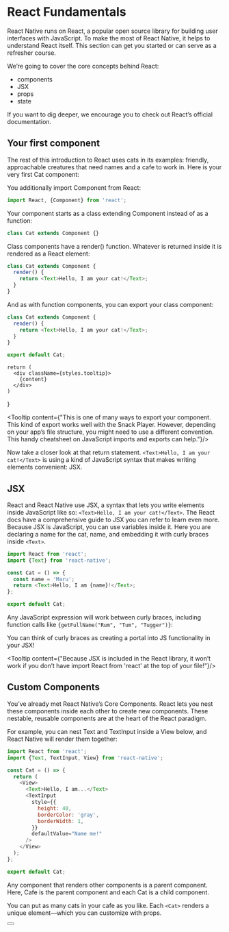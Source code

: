 # React Fundamentals
React Native runs on React, a popular open source library for building user interfaces with JavaScript. To make the most of React Native, it helps to understand React itself. This section can get you started or can serve as a refresher course.

We’re going to cover the core concepts behind React:

- components
- JSX
- props
- state

If you want to dig deeper, we encourage you to check out React’s official documentation.

## Your first component
The rest of this introduction to React uses cats in its examples: friendly, approachable creatures that need names and a cafe to work in. Here is your very first Cat component:


<CodeTab />

You additionally import Component from React:
```js
import React, {Component} from 'react';
```

Your component starts as a class extending Component instead of as a function:
```js
class Cat extends Component {}
```

Class components have a render() function. Whatever is returned inside it is rendered as a React element:

```js
class Cat extends Component {
  render() {
    return <Text>Hello, I am your cat!</Text>;
  }
}
```

And as with function components, you can export your class component:
```js
class Cat extends Component {
  render() {
    return <Text>Hello, I am your cat!</Text>;
  }
}

export default Cat;
```

    return (
      <div className={styles.tooltip}>        
        {content}
      </div>
    )
}

<Tooltip content={"This is one of many ways to export your component. This kind of export works well with the Snack Player. However, depending on your app’s file structure, you might need to use a different convention. This handy cheatsheet on JavaScript imports and exports can help."}/>

Now take a closer look at that return statement. `<Text>Hello, I am your cat!</Text>` is using a kind of JavaScript syntax that makes writing elements convenient: JSX.

## JSX
React and React Native use JSX, a syntax that lets you write elements inside JavaScript like so: `<Text>Hello, I am your cat!</Text>`. The React docs have a comprehensive guide to JSX you can refer to learn even more. Because JSX is JavaScript, you can use variables inside it. Here you are declaring a name for the cat, name, and embedding it with curly braces inside `<Text>`.

```js
import React from 'react';
import {Text} from 'react-native';

const Cat = () => {
  const name = 'Maru';
  return <Text>Hello, I am {name}!</Text>;
};

export default Cat;
```
Any JavaScript expression will work between curly braces, including function calls like `{getFullName("Rum", "Tum", "Tugger")}`:

<CodeTab />

You can think of curly braces as creating a portal into JS functionality in your JSX!

<Tooltip content={"Because JSX is included in the React library, it won’t work if you don’t have import React from 'react' at the top of your file!"}/>

## Custom Components
You’ve already met React Native’s Core Components. React lets you nest these components inside each other to create new components. These nestable, reusable components are at the heart of the React paradigm.

For example, you can nest Text and TextInput inside a View below, and React Native will render them together:

```js
import React from 'react';
import {Text, TextInput, View} from 'react-native';

const Cat = () => {
  return (
    <View>
      <Text>Hello, I am...</Text>
      <TextInput
        style={{
          height: 40,
          borderColor: 'gray',
          borderWidth: 1,
        }}
        defaultValue="Name me!"
      />
    </View>
  );
};

export default Cat;
```

Any component that renders other components is a parent component. Here, Cafe is the parent component and each Cat is a child component.

You can put as many cats in your cafe as you like. Each `<Cat>` renders a unique element—which you can customize with props.


<Button />